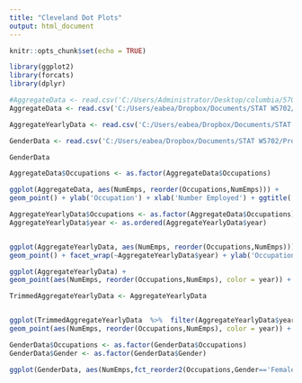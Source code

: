```yaml
---
title: "Cleveland Dot Plots"
output: html_document
---
```


```r
knitr::opts_chunk$set(echo = TRUE)
```

```r
library(ggplot2)
library(forcats)
library(dplyr)

#AggregateData <- read.csv('C:/Users/Administrator/Desktop/columbia/5702/STAT5702_NYC_Employment_Analysis/DataPreprocessing/Data/Preprocess_ClevelandDotPlot/AggregateClevelandDotPlotData.csv') #TracyPath
AggregateData <- read.csv('C:/Users/eabea/Dropbox/Documents/STAT W5702/Project/STAT5702_NYC_Employment_Analysis/DataPreprocessing/Data/Preprocess_ClevelandDotPlot/AggregateClevelandDotPlotData.csv') #EugenioPath

AggregateYearlyData <- read.csv('C:/Users/eabea/Dropbox/Documents/STAT W5702/Project/STAT5702_NYC_Employment_Analysis/DataPreprocessing/Data/Preprocess_ClevelandDotPlot/YearlyAggregateClevelandDotPlotData.csv')

GenderData <- read.csv('C:/Users/eabea/Dropbox/Documents/STAT W5702/Project/STAT5702_NYC_Employment_Analysis/DataPreprocessing/Data/Preprocess_ClevelandDotPlot/GenderClevelandDotPlotData.csv')

GenderData
```

```r
AggregateData$Occupations <- as.factor(AggregateData$Occupations)

ggplot(AggregateData, aes(NumEmps, reorder(Occupations,NumEmps))) +
geom_point() + ylab('Occupation') + xlab('Number Employed') + ggtitle('Number Employed by Occupation NYC')
```

```r
AggregateYearlyData$Occupations <- as.factor(AggregateData$Occupations)
AggregateYearlyData$year <- as.ordered(AggregateYearlyData$year)


ggplot(AggregateYearlyData, aes(NumEmps, reorder(Occupations,NumEmps))) +
geom_point() + facet_wrap(~AggregateYearlyData$year) + ylab('Occupation') + xlab('Number Employed') + ggtitle('Number Employed by Occupation NYC')

ggplot(AggregateYearlyData) +
geom_point(aes(NumEmps, reorder(Occupations,NumEmps), color = year)) + ylab('Occupation') + xlab('Number Employed') + ggtitle('Number Employed by Occupation NYC') 

TrimmedAggregateYearlyData <- AggregateYearlyData 


ggplot(TrimmedAggregateYearlyData  %>%  filter(AggregateYearlyData$year == 2010 | AggregateYearlyData$year == 2015 | AggregateYearlyData$year == 2019)) +
geom_point(aes(NumEmps, reorder(Occupations,NumEmps), color = year)) + ylab('Occupation') + xlab('Number Employed') + ggtitle('Number Employed by Occupation NYC') 
```


```r
GenderData$Occupations <- as.factor(GenderData$Occupations)
GenderData$Gender <- as.factor(GenderData$Gender)

ggplot(GenderData, aes(NumEmps,fct_reorder2(Occupations,Gender=='Female',NumEmps, .desc=FALSE),color = Gender)) + geom_point()
```